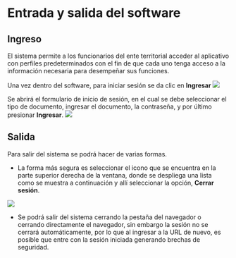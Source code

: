# Entrada y salida del software

## Ingreso
El sistema permite a los funcionarios del ente territorial acceder al aplicativo con perfiles predeterminados con el fin de que cada uno tenga acceso a la información necesaria para desempeñar sus funciones.

Una vez dentro del software, para iniciar sesión se da clic en **Ingresar**
<img src="/Selfdeclarations/Declarant_user/entry_and_exit/login_user_btn.png"/>

Se abrirá el formulario de inicio de sesión, en el cual se debe seleccionar el tipo de documento, ingresar el documento, la contraseña, y por último presionar **Ingresar**.
<img src="/Selfdeclarations/Declarant_user/entry_and_exit/login_user_form.png"/>

## Salida
Para salir del sistema se podrá hacer de varias formas.

* La forma más segura es seleccionar el icono que se encuentra en la parte superior derecha de la ventana, donde se despliega una lista como se muestra a continuación y allí seleccionar la opción, **Cerrar sesión**.
<img src="/Selfdeclarations/Declarant_user/entry_and_exit/logout_user_btn.png"/>

* Se podrá salir del sistema cerrando la pestaña del navegador o cerrando directamente el navegador, sin embargo la sesión no se cerrará automáticamente, por lo que al ingresar a la URL de nuevo, es posible que entre con la sesión iniciada generando brechas de seguridad.
